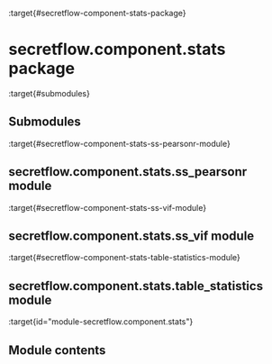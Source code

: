 :target{#secretflow-component-stats-package}

# secretflow\.component.stats package

:target{#submodules}

## Submodules

:target{#secretflow-component-stats-ss-pearsonr-module}

## secretflow\.component.stats.ss\_pearsonr module

:target{#secretflow-component-stats-ss-vif-module}

## secretflow\.component.stats.ss\_vif module

:target{#secretflow-component-stats-table-statistics-module}

## secretflow\.component.stats.table\_statistics module

:target{id="module-secretflow.component.stats"}

## Module contents
